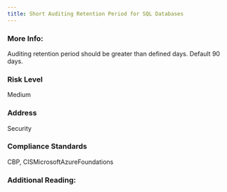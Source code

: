 ```yaml
---
title: Short Auditing Retention Period for SQL Databases
---
```


### More Info:

Auditing retention period should be greater than defined days. Default 90 days.

### Risk Level

Medium

### Address

Security

### Compliance Standards

CBP, CISMicrosoftAzureFoundations

### Additional Reading:
